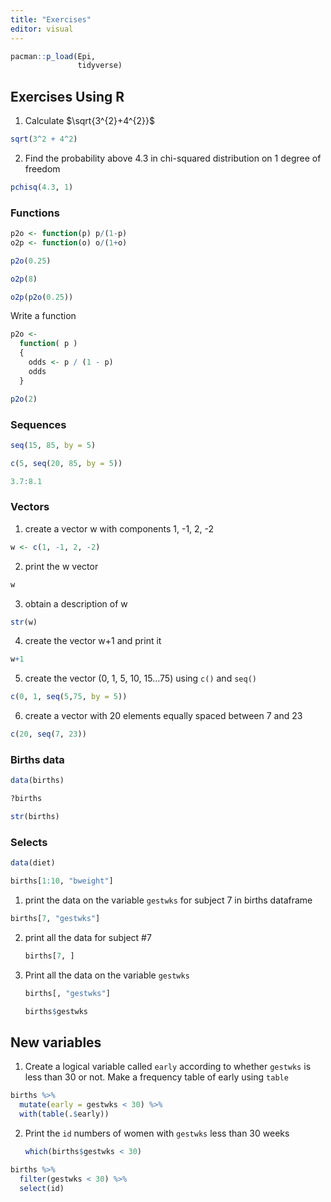 ```yaml
---
title: "Exercises"
editor: visual
---
```


```r
pacman::p_load(Epi, 
               tidyverse)
```

## Exercises Using R

1.  Calculate $\sqrt{3^{2}+4^{2}}$

```r
sqrt(3^2 + 4^2)
```

2.  Find the probability above 4.3 in chi-squared distribution on 1 degree of freedom

```r
pchisq(4.3, 1)
```

### Functions

```r
p2o <- function(p) p/(1-p)
o2p <- function(o) o/(1+o)
```

```r
p2o(0.25)
```

```r
o2p(8)
```

```r
o2p(p2o(0.25))
```

Write a function

```r
p2o <- 
  function( p )
  {
    odds <- p / (1 - p)
    odds
  }
```

```r
p2o(2)
```

### Sequences

```r
seq(15, 85, by = 5)
```

```r
c(5, seq(20, 85, by = 5))
```

```r
3.7:8.1
```

### Vectors

1.  create a vector w with components 1, -1, 2, -2

```r
w <- c(1, -1, 2, -2)
```

2.  print the w vector

```r
w
```

3.  obtain a description of w

```r
str(w)
```

4.  create the vector w+1 and print it

```r
w+1
```

5.  create the vector (0, 1, 5, 10, 15...75) using `c()` and `seq()`

```r
c(0, 1, seq(5,75, by = 5))
```

6.  create a vector with 20 elements equally spaced between 7 and 23

```r
c(20, seq(7, 23))
```

### Births data

```r
data(births)
```

```r
?births
```

```r
str(births)
```

### Selects

```r
data(diet)
```

```r
births[1:10, "bweight"]
```

1.  print the data on the variable `gestwks` for subject 7 in births dataframe

```r
births[7, "gestwks"]
```

2.  print all the data for subject #7

    ```r
    births[7, ]
    ```

3.  Print all the data on the variable `gestwks`

    ```r
    births[, "gestwks"]
    ```

    ```r
    births$gestwks
    ```

## New variables

1.  Create a logical variable called `early` according to whether `gestwks` is less than 30 or not. Make a frequency table of early using `table`

```r
births %>% 
  mutate(early = gestwks < 30) %>% 
  with(table(.$early))
```

2.  Print the `id` numbers of women with `gestwks` less than 30 weeks

    ```r
    which(births$gestwks < 30)
    ```

```r
births %>% 
  filter(gestwks < 30) %>% 
  select(id)
```

